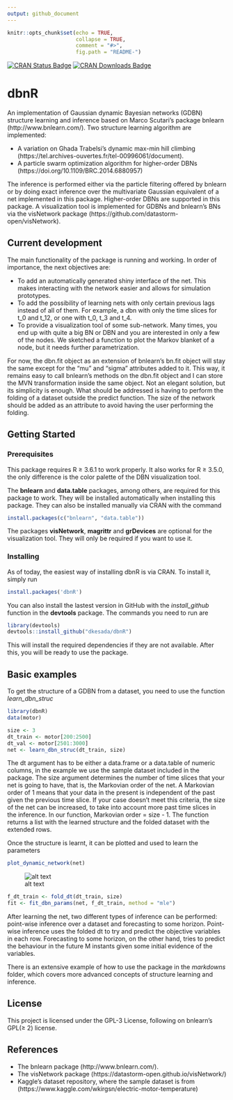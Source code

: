 ```yaml
---
output: github_document
---
```


<!-- README.md is generated from README.Rmd. Please edit that file -->

```r
knitr::opts_chunk$set(echo = TRUE, 
                      collapse = TRUE, 
                      comment = "#>",
                      fig.path = "README-")
```


[![CRAN Status Badge](https://www.r-pkg.org/badges/version/dbnR)](https://CRAN.R-project.org/package=dbnR)
[![CRAN Downloads Badge](https://cranlogs.r-pkg.org/badges/grand-total/dbnR)](https://CRAN.R-project.org/package=dbnR)


# dbnR

An implementation of Gaussian dynamic Bayesian networks (GDBN) structure learning and inference based on Marco Scutari's package bnlearn (http://www.bnlearn.com/). Two structure learning algorithm are implemented: 

  * A variation on Ghada Trabelsi's dynamic max-min hill climbing (https://tel.archives-ouvertes.fr/tel-00996061/document). 
  * A particle swarm optimization algorithm for higher-order DBNs (https://doi.org/10.1109/BRC.2014.6880957)  
  
The inference is performed either via the particle filtering offered by bnlearn or by doing exact inference over the multivariate Gaussian equivalent of a net implemented in this package. Higher-order DBNs are supported in this package. A visualization tool is implemented for GDBNs and bnlearn's BNs via the visNetwork package (https://github.com/datastorm-open/visNetwork).

## Current development

The main functionality of the package is running and working. In order of importance, the next objectives are:
  
  * To add an automatically generated shiny interface of the net. This makes interacting with the network easier and allows for simulation prototypes.
  * To add the possibility of learning nets with only certain previous lags instead of all of them. For example, a dbn with only the time slices for t_0 and t_12, or one with t_0, t_3 and t_4.
  * To provide a visualization tool of some sub-network. Many times, you end up with quite a big BN or DBN and you are interested in only a few of the nodes. We sketched a function to plot the Markov blanket of a node, but it needs further parametrization.

For now, the dbn.fit object as an extension of bnlearn's bn.fit object will stay the same except for the "mu" and "sigma" attributes added to it. This way, it remains easy to call bnlearn's methods on the dbn.fit object and I can store the MVN transformation inside the same object. Not an elegant solution, but its simplicity is enough. What should be addressed is having to perform the folding of a dataset outside the predict function. The size of the network should be added as an attribute to avoid having the user performing the folding.

## Getting Started

### Prerequisites

This package requires R ≥ 3.6.1 to work properly. It also works for R ≥ 3.5.0, the only difference is the color palette of the DBN visualization tool.

The __bnlearn__ and __data.table__ packages, among others, are required for this package to work. They will be installed automatically when installing this package. They can also be installed manually via CRAN with the command

```r
install.packages(c("bnlearn", "data.table"))
```

The packages __visNetwork__, __magrittr__ and __grDevices__ are optional for the visualization tool. They will only be required if you want to use it.

### Installing
As of today, the easiest way of installing dbnR is via CRAN. To install it, simply run
```r
install.packages('dbnR')
```

You can also install the lastest version in GitHub with the _install_github_ function in the __devtools__ package. The commands you need to run are
```r
library(devtools)
devtools::install_github("dkesada/dbnR")
```

This will install the required dependencies if they are not available. After this, you will be ready to use the package.

## Basic examples

To get the structure of a GDBN from a dataset, you need to use the function _learn_dbn_struc_

```r
library(dbnR)
data(motor)

size <- 3
dt_train <- motor[200:2500]
dt_val <- motor[2501:3000]
net <- learn_dbn_struc(dt_train, size)
```

The dt argument has to be either a data.frame or a data.table of numeric columns, in the example we use the sample dataset included in the package. The size argument determines the number of time slices that your net is going to have, that is, the Markovian order of the net. A Markovian order of 1 means that your data in the present is independent of the past given the previous time slice. If your case doesn't meet this criteria, the size of the net can be increased, to take into account more past time slices in the inference. In our function, Markovian order = size - 1. The function returns a list with the learned structure and the folded dataset with the extended rows.

Once the structure is learnt, it can be plotted and used to learn the parameters

```r
plot_dynamic_network(net)
```

![alt text](https://raw.githubusercontent.com/dkesada/dbnR/master/media/dbn_plot.png)

```r
f_dt_train <- fold_dt(dt_train, size)
fit <- fit_dbn_params(net, f_dt_train, method = "mle")
```

After learning the net, two different types of inference can be performed: point-wise inference over a dataset and forecasting to some horizon. Point-wise inference uses the folded dt to try and predict the objective variables in each row. Forecasting to some horizon, on the other hand, tries to predict the behaviour in the future M instants given some initial evidence of the variables.

There is an extensive example of how to use the package in the _markdowns_ folder, which covers more advanced concepts of structure learning and inference.

## License

This project is licensed under the GPL-3 License, following on bnlearn's GPL(≥ 2) license.

## References

* The bnlearn package (http://www.bnlearn.com/).
* The visNetwork package (https://datastorm-open.github.io/visNetwork/)
* Kaggle's dataset repository, where the sample dataset is from (https://www.kaggle.com/wkirgsn/electric-motor-temperature)

